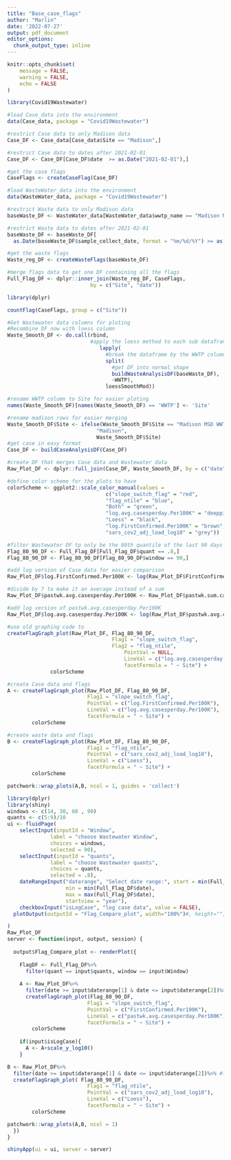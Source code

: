 ```yaml
---
title: "Base_case_flags"
author: "Marlin"
date: '2022-07-27'
output: pdf_document
editor_options: 
  chunk_output_type: inline
---
```



```r
knitr::opts_chunk$set(
	message = FALSE,
	warning = FALSE,
	echo = FALSE
)
```

```r
library(Covid19Wastewater)
```

```r
#load Case_data into the environment
data(Case_data, package = "Covid19Wastewater")

#restrict Case data to only Madison data
Case_DF <- Case_data[Case_data$Site == "Madison",]

#restrict Case data to dates after 2021-02-01
Case_DF <- Case_DF[Case_DF$date  >= as.Date("2021-02-01"),]

#get the case flags
CaseFlags <- createCaseFlag(Case_DF)

```

```r
#load WasteWater_data into the environment
data(WasteWater_data, package = "Covid19Wastewater")

#restrict Waste data to only Madison data
baseWaste_DF <- WasteWater_data[WasteWater_data$wwtp_name == "Madison MSD WWTF",]

#restrict Waste data to dates after 2021-02-01
baseWaste_DF <- baseWaste_DF[
  as.Date(baseWaste_DF$sample_collect_date, format = "%m/%d/%Y") >= as.Date("2021-02-01"),]

#get the waste flags
Waste_reg_DF <- createWasteFlags(baseWaste_DF)
```

```r
#merge flags data to get one DF containing all the flags
Full_Flag_DF <- dplyr::inner_join(Waste_reg_DF, CaseFlags,
                           by = c("Site", "date"))
```

```r
library(dplyr)

countFlag(CaseFlags, group = c("Site"))

```

```r
#Get Wastewater data columns for ploting
#Recombine DF now with loess column
Waste_Smooth_DF <- do.call(rbind,
                           #apply the loess method to each sub dataframe
                              lapply(
                                #break the dataframe by the WWTP column
                                split(
                                  #get DF into normal shape
                                  buildWasteAnalysisDF(baseWaste_DF),
                                  ~WWTP),
                                loessSmoothMod))

#rename WWTP column to Site for easier ploting
names(Waste_Smooth_DF)[names(Waste_Smooth_DF) == 'WWTP'] <- 'Site'

#rename madison rows for easier merging
Waste_Smooth_DF$Site <- ifelse(Waste_Smooth_DF$Site == "Madison MSD WWTF",
                             "Madison",
                             Waste_Smooth_DF$Site)
#get case in easy format
Case_DF <- buildCaseAnalysisDF(Case_DF)

#create DF that merges Case data and Wastewater data
Raw_Plot_DF <- dplyr::full_join(Case_DF, Waste_Smooth_DF, by = c("date", "Site"))
```

```r
#define color scheme for the plots to have
colorScheme <- ggplot2::scale_color_manual(values = 
                                c("slope_switch_flag" = "red",
                                "flag_ntile" = "blue",
                                "Both" = "green",
                                "log.avg.casesperday.Per100K" = "deeppink",
                                "Loess" = "black",
                                "log.FirstConfirmed.Per100K" = "brown",
                                "sars_cov2_adj_load_log10" = "grey"))

#filter Wastewater DF tp only be the 80th quantile of the last 90 days flags
Flag_80_90_DF <- Full_Flag_DF[Full_Flag_DF$quant == .8,]
Flag_80_90_DF <- Flag_80_90_DF[Flag_80_90_DF$window == 90,]

#add log version of Case data for easier comparison
Raw_Plot_DF$log.FirstConfirmed.Per100K <- log(Raw_Plot_DF$FirstConfirmed.Per100K)

#divide by 7 to make it an average instead of a sum
Raw_Plot_DF$pastwk.avg.casesperday.Per100K <- Raw_Plot_DF$pastwk.sum.casesperday.Per100K/7

#add log version of pastwk.avg.casesperday.Per100K
Raw_Plot_DF$log.avg.casesperday.Per100K <- log(Raw_Plot_DF$pastwk.avg.casesperday.Per100K)

#use old graphing code to 
createFlagGraph_plot(Raw_Plot_DF, Flag_80_90_DF,
                                  Flag1 = "slope_switch_flag",
                                  Flag2 = "flag_ntile",
                                      PointVal = NULL,
                                      LineVal = c("log.avg.casesperday.Per100K", "Loess"),
                                      facetFormula = " ~ Site") + 
              colorScheme
```

```r

#create Case data and flags
A <- createFlagGraph_plot(Raw_Plot_DF, Flag_80_90_DF,
                          Flag1 = "slope_switch_flag",
                          PointVal = c("log.FirstConfirmed.Per100K"),
                          LineVal = c("log.avg.casesperday.Per100K"),
                          facetFormula = " ~ Site") + 
        colorScheme

#create waste data and flags
B <- createFlagGraph_plot(Raw_Plot_DF, Flag_80_90_DF,
                          Flag1 = "flag_ntile",
                          PointVal = c("sars_cov2_adj_load_log10"),
                          LineVal = c("Loess"),
                          facetFormula = " ~ Site") + 
        colorScheme

patchwork::wrap_plots(A,B, ncol = 1, guides = 'collect')
```



```r
library(dplyr)
library(shiny)
windows <- c(14, 30, 60 , 90)
quants <- c(5:9)/10
ui <- fluidPage(
    selectInput(inputId = "Window", 
              label = "choose Wastewater Window", 
              choices = windows,
              selected = 90),
    selectInput(inputId = "quants", 
              label = "choose Wastewater quants", 
              choices = quants,
              selected = .8),
    dateRangeInput("daterange", "Select date range:", start = min(Full_Flag_DF$date), end = max(Full_Flag_DF$date),
                   min = min(Full_Flag_DF$date),
                   max = max(Full_Flag_DF$date),
                   startview = "year"),
    checkboxInput("isLogCase", "log case data", value = FALSE),
  plotOutput(outputId = "Flag_Compare_plot", width="100%")#, height="")

)
Raw_Plot_DF
server <- function(input, output, session) {
  
  output$Flag_Compare_plot <- renderPlot({
    
    FlagDF <- Full_Flag_DF%>%
      filter(quant == input$quants, window == input$Window)
    
    A <- Raw_Plot_DF%>%
      filter(date >= input$daterange[1] & date <= input$daterange[2])%>% #filter using date range
      createFlagGraph_plot(Flag_80_90_DF,
                          Flag1 = "slope_switch_flag",
                          PointVal = c("FirstConfirmed.Per100K"),
                          LineVal = c("pastwk.avg.casesperday.Per100K"),
                          facetFormula = " ~ Site") + 
        colorScheme
    
    if(input$isLogCase){
      A <- A+scale_y_log10()
    }

B <- Raw_Plot_DF%>%
  filter(date >= input$daterange[1] & date <= input$daterange[2])%>% #filter using date range
  createFlagGraph_plot( Flag_80_90_DF,
                          Flag1 = "flag_ntile",
                          PointVal = c("sars_cov2_adj_load_log10"),
                          LineVal = c("Loess"),
                          facetFormula = " ~ Site") + 
        colorScheme

patchwork::wrap_plots(A,B, ncol = 1)
  })
}

shinyApp(ui = ui, server = server)


```
